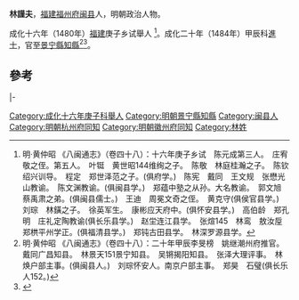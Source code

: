 '''林謹夫'''，[[福建|福建]][[福州府|福州府]][[闽县|闽县]]人，明朝政治人物。

成化十六年（1480年）[[福建|福建]]庚子乡试舉人 <ref>明·黄仲昭 《八闽通志》（卷四十八）：十六年庚子乡试　陈元成第三人。　庄宥敬之侄。第五人。　叶铤　黄世昭144维绚之子。　陈敬　林庭桂瀚之子。　陈钦绍兴训导。　程定　郑世泽范之子。(俱府学。)　陈宪　戴同　王文规　张懋光山教谕。　陈文渊教谕。(俱闽县学。)　郑蕴中塾之从孙。大名教谕。　郭文旭　蔡禹肃之弟。(俱闽县儒士。)　王迪　周冕文奇之侄。　黄克守(俱侯官县学。)　刘琮　林鐄之子。　徐英军生。　康彬应天府中。(俱怀安县学。)　高伯龄　郑孔明　庄礼定陶教谕(俱长乐县学。)　赵坣连江县学。　张煊145　林鸾　敖汝垕　郑栱平州学正。(俱福清县学。)　郑钝古田县学。　林深罗源县学。</ref>。成化二十年（1484年）甲辰科[[進士|進士]]，官至[[景宁縣|景宁縣]][[知縣|知縣]]<ref>明·黄仲昭 《八闽通志》（卷四十八）：二十年甲辰李旻榜　姚继潮州府推官。　戴同广昌知县。　林景天151景宁知县。　吴锵揭阳知县。　张泽大理评事。　林焕户部主事。(俱闽县人。)　刘琮怀安人。南京户部主事。　郑昊　石璧(俱长乐人152。)</ref><ref>{{cite web|title=《福州府志（清·乾隆）》选举四|url=http://www.fzdqw.com/ShowText.asp?ToBook=1411&index=96&|publisher=福州地情网|accessdate=2014-05-04|deadurl=yes|archiveurl=https://web.archive.org/web/20140504191714/http://www.fzdqw.com/ShowText.asp?ToBook=1411&index=96&|archivedate=2014-05-04}}</ref>。

==參考==
{{reflist}}

{{start box}}
{{s-off}}
{{s-before|[[李果_(成安)|李果]]}}
{{s-title|明朝杭州府同知|1488年－1491年}}
{{s-after|[[邵福|邵福]]}}
|-
{{s-before|[[賈瓘|賈瓘]]}}
{{s-title|明朝徽州府同知|1506年－1510年}}
{{s-after|[[王斌_(仁和)|王斌]]}}
{{end box}}

{{明朝人物小作品}}
{{成化二十年甲辰科殿試金榜}}
{{DEFAULTSORT:Lin林}}
[[Category:成化十六年庚子科舉人|Category:成化十六年庚子科舉人]]
[[Category:明朝景宁縣知縣|Category:明朝景宁縣知縣]]
[[Category:闽县人|Category:闽县人]]
[[Category:明朝杭州府同知|Category:明朝杭州府同知]]
[[Category:明朝徽州府同知|Category:明朝徽州府同知]]
[[Category:林姓|Category:林姓]]